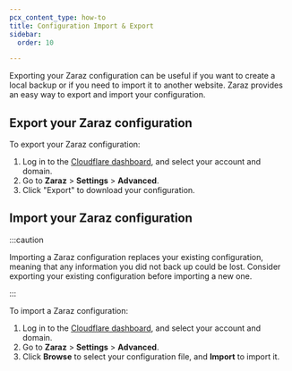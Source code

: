 ```yaml
---
pcx_content_type: how-to
title: Configuration Import & Export
sidebar:
  order: 10

---
```


Exporting your Zaraz configuration can be useful if you want to create a local backup or if you need to import it to another website. Zaraz provides an easy way to export and import your configuration.

## Export your Zaraz configuration

To export your Zaraz configuration:

1. Log in to the [Cloudflare dashboard](https://dash.cloudflare.com/), and select your account and domain.
2. Go to **Zaraz** > **Settings** > **Advanced**.
3. Click "Export" to download your configuration.

## Import your Zaraz configuration

:::caution


Importing a Zaraz configuration replaces your existing configuration, meaning that any information you did not back up could be lost. Consider exporting your existing configuration before importing a new one.


:::

To import a Zaraz configuration:

1. Log in to the [Cloudflare dashboard](https://dash.cloudflare.com/), and select your account and domain.
2. Go to **Zaraz** > **Settings** > **Advanced**.
3. Click **Browse** to select your configuration file, and **Import** to import it.
